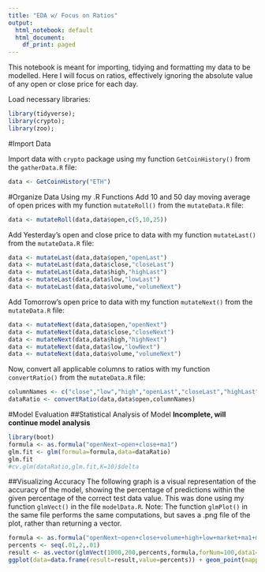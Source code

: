 ```yaml
---
title: "EDA w/ Focus on Ratios"
output:
  html_notebook: default
  html_document:
    df_print: paged
---
```


This notebook is meant for importing, tidying and formatting my data to be modelled. Here I will focus on ratios, effectively ignoring the absolute value of any open or close price for each day.

Load necessary libraries:
```r
library(tidyverse);
library(crypto);
library(zoo);
```

#Import Data

Import data with `crypto` package using my function `GetCoinHistory()` from the `gatherData.R` file:
```r
data <- GetCoinHistory("ETH")
```

#Organize Data Using my .R Functions
Add 10 and 50 day moving average of open prices with my function `mutateRoll()` from the `mutateData.R` file:
```r
data <- mutateRoll(data,data$open,c(5,10,25))
```

Add Yesterday's open and close price to data with my function `mutateLast()` from the `mutateData.R` file:
```r
data <- mutateLast(data,data$open,"openLast")
data <- mutateLast(data,data$close,"closeLast")
data <- mutateLast(data,data$high,"highLast")
data <- mutateLast(data,data$low,"lowLast")
data <- mutateLast(data,data$volume,"volumeNext")
```

Add Tomorrow's open price to data with my function `mutateNext()` from the `mutateData.R` file:
```r
data <- mutateNext(data,data$open,"openNext")
data <- mutateNext(data,data$close,"closeNext")
data <- mutateNext(data,data$high,"highNext")
data <- mutateNext(data,data$low,"lowNext")
data <- mutateNext(data,data$volume,"volumeNext")
```

Now, convert all applicable columns to ratios with my function `convertRatio()` from the `mutateData.R` file:
```r
columnNames <- c("close","low","high","openLast","closeLast","highLast","lowLast","openNext","closeNext","highNext","lowNext","ma1","ma2","ma3")
dataRatio <- convertRatio(data,data$open,columnNames)
```


#Model Evaluation
##Statistical Analysis of Model
**Incomplete, will continue model analysis**
```r
library(boot)
formula <- as.formula("openNext~open+close+ma1")
glm.fit <- glm(formula=formula,data=dataRatio)
glm.fit
#cv.glm(dataRatio,glm.fit,K=10)$delta
```

##Visualizing Accuracy
The following graph is a visual representation of the accuracy of the model, showing the percentage of predictions within the given percentage of the correct test data value. This was done using my function `glmVect()` in the file `modelData.R`. Note: The function `glmPlot()` in the same file performs the same computations, but saves a .png file of the plot, rather than returning a vector.
```r
formula <- as.formula("openNext~open+close+volume+high+low+market+ma1+ma2+ma3")
percents <- seq(.01,2,.01)
result <- as.vector(glmVect(1000,200,percents,formula,forNum=100,data1=dataRatio))
ggplot(data=data.frame(result=result,value=percents)) + geom_point(mapping = aes(x=value,y=result))
```










